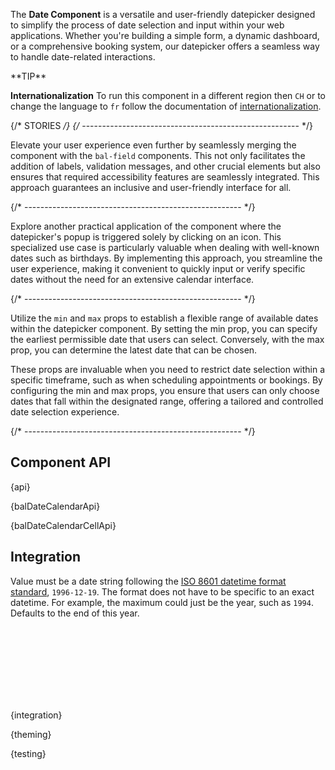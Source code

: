 

<Meta of={DateStories} />

<StoryHeading of={DateStories.Basic} hidden></StoryHeading>

<Banner of={DateStories} />

<Lead>The **Date Component** is a versatile and user-friendly datepicker designed to simplify the process of date
  selection and input within your web applications. Whether you're building a simple form, a dynamic dashboard, or a
  comprehensive booking system, our datepicker offers a seamless way to handle date-related interactions.</Lead>

<InfoQuote>
**TIP**

**Internationalization** To run this component in a different region then `CH` or to change the language to `fr` follow the documentation of [internationalization](?path=/docs/development-internationalization--documentation).
</InfoQuote>

<Canvas of={DateStories.Basic} sourceState="shown" className="has-visible-overflow" />

<PlaygroundBar of={DateStories.Basic}></PlaygroundBar>

{/* STORIES */}
{/* ------------------------------------------------------ */}

<StoryHeading of={DateStories.FieldControl}></StoryHeading>

Elevate your user experience even further by seamlessly merging the component with the `bal-field` components.
This not only facilitates the addition of labels, validation messages, and other crucial elements but also ensures
that required accessibility features are seamlessly integrated. This approach guarantees an inclusive and user-friendly interface for all.

<Canvas of={DateStories.FieldControl} className="has-visible-overflow" />

{/* ------------------------------------------------------ */}

<StoryHeading of={DateStories.ManualInput}></StoryHeading>

Explore another practical application of the component where the datepicker's popup is triggered solely by clicking on an icon.
This specialized use case is particularly valuable when dealing with well-known dates such as birthdays. By implementing this approach,
you streamline the user experience, making it convenient to quickly input or verify specific dates without the need for an
extensive calendar interface.

<Canvas of={DateStories.ManualInput} className="has-visible-overflow" />

{/* ------------------------------------------------------ */}

<StoryHeading of={DateStories.MinAndMax}></StoryHeading>

Utilize the `min` and `max` props to establish a flexible range of available dates within the datepicker component.
By setting the min prop, you can specify the earliest permissible date that users can select. Conversely, with
the max prop, you can determine the latest date that can be chosen.

These props are invaluable when you need to restrict date selection within a specific timeframe, such as
when scheduling appointments or bookings. By configuring the min and max props, you ensure that users can
only choose dates that fall within the designated range, offering a tailored and controlled date selection experience.

<Canvas of={DateStories.MinAndMax} className="has-visible-overflow" />

{/* ------------------------------------------------------ */}

## Component API


<Markdown>{api}</Markdown>


<Markdown>{balDateCalendarApi}</Markdown>


<Markdown>{balDateCalendarCellApi}</Markdown>

## Integration


Value must be a date string following the [ISO 8601 datetime format standard](https://www.w3.org/TR/NOTE-datetime),
`1996-12-19`. The format does not have to be specific to an exact datetime.
For example, the maximum could just be the year, such as `1994`. Defaults to the end of this year.

```typescript
import { BalDate } from '@baloise/design-system-components'

const dateDisabled = document.getElementById('date-disabled')
dateDisabled.value = BalDate.fromAnyFormat(new Date()).toISODate()
// or
dateDisabled.value = BalDate.fromAnyFormat(new Date(2020, 0, 13)).toISODate()
// or
dateDisabled.value = BalDate.fromISO('2020-01-13').toISODate()
```

<Markdown>{integration}</Markdown>


<Markdown>{theming}</Markdown>


<Markdown>{testing}</Markdown>

<Footer>
  <LinkCards>
    <LinkCard
      pageTitle="Development/Form"
      description="The indispensable form controls, designed for maximum clarity. Form elements are used in combination with the CSS grid system"
    />
  </LinkCards>
</Footer>